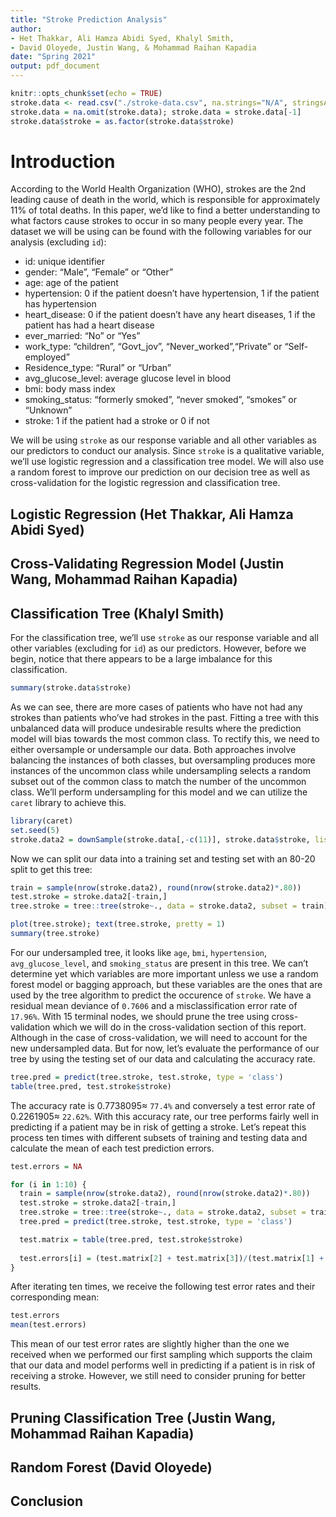 ```yaml
---
title: "Stroke Prediction Analysis"
author: 
- Het Thakkar, Ali Hamza Abidi Syed, Khalyl Smith, 
- David Oloyede, Justin Wang, & Mohammad Raihan Kapadia
date: "Spring 2021"
output: pdf_document
---
```


```r
knitr::opts_chunk$set(echo = TRUE)
stroke.data <- read.csv("./stroke-data.csv", na.strings="N/A", stringsAsFactors = TRUE)
stroke.data = na.omit(stroke.data); stroke.data = stroke.data[-1]
stroke.data$stroke = as.factor(stroke.data$stroke)
```

# Introduction

According to the World Health Organization (WHO), strokes are the 2nd leading cause of death in the world, which is responsible for approximately 11% of total deaths. In this paper, we'd like to find a better understanding to what factors cause strokes to occur in so many people every year. The dataset we will be using can be found [\textcolor{blue}{here}](https://www.kaggle.com/fedesoriano/stroke-prediction-dataset) with the following variables for our analysis (excluding `id`):

* id: unique identifier
* gender: "Male", "Female" or "Other"
* age: age of the patient
* hypertension: 0 if the patient doesn't have hypertension, 1 if the patient has hypertension
* heart_disease: 0 if the patient doesn't have any heart diseases, 1 if the patient has had a heart disease
* ever_married: "No" or "Yes"
* work_type: "children", "Govt_jov", "Never_worked","Private" or "Self-employed"
* Residence_type: "Rural" or "Urban"
* avg_glucose_level: average glucose level in blood
* bmi: body mass index
* smoking_status: "formerly smoked", "never smoked", "smokes" or "Unknown"
* stroke: 1 if the patient had a stroke or 0 if not

We will be using `stroke` as our response variable and all other variables as our predictors to conduct our analysis. Since `stroke` is a qualitative variable, we'll use logistic regression and a classification tree model. We will also use a random forest to improve our prediction on our decision tree as well as cross-validation for the logistic regression and classification tree.

## Logistic Regression (Het Thakkar, Ali Hamza Abidi Syed)

## Cross-Validating Regression Model (Justin Wang, Mohammad Raihan Kapadia)

## Classification Tree (Khalyl Smith)

For the classification tree, we'll use `stroke` as our response variable and all other variables (excluding for `id`) as our predictors. However, before we begin, notice that there appears to be a large imbalance for this classification.

```r
summary(stroke.data$stroke)
```

As we can see, there are more cases of patients who have not had any strokes than patients who've had strokes in the past. Fitting a tree with this unbalanced data will produce undesirable results where the prediction model will bias towards the most common class. To rectify this, we need to either oversample or undersample our data. Both approaches involve balancing the instances of both classes, but oversampling produces more instances of the uncommon class while undersampling selects a random subset out of the common class to match the number of the uncommon class. We'll perform undersampling for this model and we can utilize the `caret` library to achieve this.

```r
library(caret)
set.seed(5)
stroke.data2 = downSample(stroke.data[,-c(11)], stroke.data$stroke, list = FALSE, yname = "stroke")
```

Now we can split our data into a training set and testing set with an 80-20 split to get this tree:

```r
train = sample(nrow(stroke.data2), round(nrow(stroke.data2)*.80))
test.stroke = stroke.data2[-train,]
tree.stroke = tree::tree(stroke~., data = stroke.data2, subset = train)
```

```r
plot(tree.stroke); text(tree.stroke, pretty = 1)
summary(tree.stroke)
```

For our undersampled tree, it looks like `age`, `bmi`, `hypertension`, `avg_glucose_level`, and `smoking_status` are present in this tree. We can't determine yet which variables are more important unless we use a random forest model or bagging approach, but these variables are the ones that are used by the tree algorithm to predict the occurence of `stroke`. We have a residual mean deviance of `0.7606` and a misclassification error rate of `17.96%`. With 15 terminal nodes, we should prune the tree using cross-validation which we will do in the cross-validation section of this report. Although in the case of cross-validation, we will need to account for the new undersampled data. But for now, let's evaluate the performance of our tree by using the testing set of our data and calculating the accuracy rate.

```r
tree.pred = predict(tree.stroke, test.stroke, type = 'class')
table(tree.pred, test.stroke$stroke)
```

The accuracy rate is $0.7738095 \approx$ `77.4%` and conversely a test error rate of $0.2261905 \approx$ `22.62%`. With this accuracy rate, our tree performs fairly well in predicting if a patient may be in risk of getting a stroke. Let's repeat this process ten times with different subsets of training and testing data and calculate the mean of each test prediction errors.

```r
test.errors = NA

for (i in 1:10) {
  train = sample(nrow(stroke.data2), round(nrow(stroke.data2)*.80))
  test.stroke = stroke.data2[-train,]
  tree.stroke = tree::tree(stroke~., data = stroke.data2, subset = train)
  tree.pred = predict(tree.stroke, test.stroke, type = 'class')

  test.matrix = table(tree.pred, test.stroke$stroke)
  
  test.errors[i] = (test.matrix[2] + test.matrix[3])/(test.matrix[1] + test.matrix[2] + test.matrix[3] + test.matrix[4])
}

```

After iterating ten times, we receive the following test error rates and their corresponding mean:

```r
test.errors
mean(test.errors)
```

This mean of our test error rates are slightly higher than the one we received when we performed our first sampling which supports the claim that our data and model performs well in predicting if a patient is in risk of receiving a stroke. However, we still need to consider pruning for better results.

## Pruning Classification Tree (Justin Wang, Mohammad Raihan Kapadia)

## Random Forest (David Oloyede)

## Conclusion
